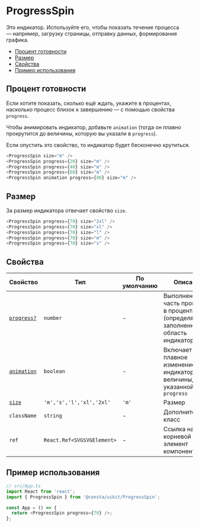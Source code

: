 
<!--info
description: Индикатор. Показывает течение процесса: загрузку, отправку или что-то похожее.
-->

# ProgressSpin

Это индикатор. Используйте его, чтобы показать течение процесса — например, загрузку
страницы, отправку данных, формирование графика.

- [Процент готовности](#процент-готовности)
- [Размер](#размер)
- [Свойства](#свойства)
- [Пример использования](#пример-использования)

## Процент готовности

Если хотите показать, сколько ещё ждать, укажите в процентах, насколько процесс
близок к завершению — с помощью свойства `progress`.

Чтобы анимировать индикатор, добавьте `animation` (тогда он плавно прокрутится до величины,
которую вы указали в `progress`).

Если опустить это свойство, то индикатор будет бесконечно крутиться.

```ts
<ProgressSpin size="m" />
<ProgressSpin progress={20} size="m" />
<ProgressSpin progress={40} size="m" />
<ProgressSpin progress={60} size="m" />
<ProgressSpin animation progress={80} size="m" />
```

<ProgressSpinExampleProgress />

## Размер

За размер индикатора отвечает свойство `size`.

```ts
<ProgressSpin progress={70} size="2xl" />
<ProgressSpin progress={70} size="xl" />
<ProgressSpin progress={70} size="l" />
<ProgressSpin progress={70} size="m" />
<ProgressSpin progress={70} size="s" />
```

<ProgressSpinExampleSize />

## Свойства

| Свойство                           | Тип                        | По умолчанию | Описание                                                                           |
| ---------------------------------- | -------------------------- | ------------ | ---------------------------------------------------------------------------------- |
| [`progress?`](#процент-готовности) | `number`                   | -            | Выполненная часть процесса в процентах (определяет заполненную область индикатора) |
| [`animation`](#процент-готовности) | `boolean`                  | -            | Включает плавное изменение индикатора до величины, указанной в `progress`          |
| [`size`](#размер)                  | `'m','s','l','xl','2xl'`   | `'m'`        | Размер                                                                             |
| `className`                        | `string`                   | -            | Дополнительный класс                                                               |
| `ref`                              | `React.Ref<SVGSVGElement>` | -            | Ссылка на корневой DOM-элемент компонента                                          |

## Пример использования

```ts
// src/App.ts
import React from 'react';
import { ProgressSpin } from '@consta/uikit/ProgressSpin';

const App = () => {
  return <ProgressSpin progress={70} />;
};
```
